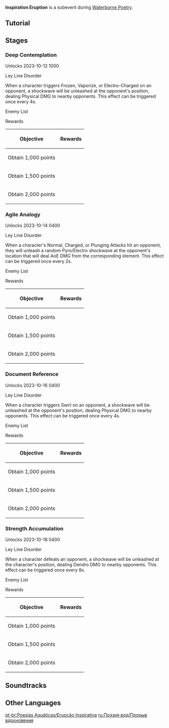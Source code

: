 {{Event Tabs
|subpage1 = Hundred-Pace Hurling Rites
|subpage2 = Inspiration Eruption
|subpage3 = Mending Painting Prospects
}}
{{Event
|name              = Inspiration Eruption
|image             = Inspiration Eruption.png
|type              = In-Game
|group             = Sub
|time_known        = yes
|time_start        = 2023-10-12 10:00:00
|time_end          = 2023-10-30 03:59:59
}}
'''Inspiration Eruption''' is a subevent during [[Waterborne Poetry]].

==Tutorial==
{{Tutorial
|image1   = Tutorial Waterborne Poetry Inspiration Eruption 1.png
|text1    = After the challenge begins, characters who defeat opponents within the Mythic Domains will obtain Inspiring Crystal stacks.<br>Inspiring Crystals will rupture once every {{color|help|40}}s. When they rupture, they will unleash a shockwave within a fixed AoE that deals {{color|help|immense}} DMG based on the number of Inspiring Crystal stacks the current on-field character has. The shockwave's DMG will {{color|help|decrease further from the epicenter}}.
|image2   = Tutorial Waterborne Poetry Inspiration Eruption 2.png
|text2    = While the Inspiring Crystals are waiting to rupture, {{color|help|Mythic Nexus}} will appear within the Domain. Such foes will be very tough and hard to defeat. Skilled use of Inspiring Crystals waiting to rupture may aid you in defeating these opponents with ease.
|image3   = Tutorial Waterborne Poetry Inspiration Eruption 3.png
|text3    = After Inspiring Crystals rupture, if the Mythic Nexus has already been defeated, they will once again start to stack. If the Mythic Nexus has not yet been defeated, then the Crystals will not begin to stack again, but the Nexus will be weakened and no other opponents will spawn until it is defeated. After that happens, Crystals will begin to stack again, and opponents of various kinds will spawn once more.
}}

==Stages==
===Deep Contemplation===
Unlocks 2023-10-12 10{{Colon}}00

;Ley Line Disorder
When a character triggers Frozen, Vaporize, or Electro-Charged on an opponent, a shockwave will be unleashed at the opponent's position, dealing Physical DMG to nearby opponents. This effect can be triggered once every 4s.

;Enemy List
{{Card List|1=Winged Dendroshroom{danger=1},Grounded Hydroshroom{danger=1},Grounded Geoshroom{danger=1},Floating Hydro Fungus,Floating Dendro Fungus,Floating Anemo Fungus,Whirling Electro Fungus,Whirling Cryo Fungus,Whirling Pyro Fungus,Stretchy Pyro Fungus,Stretchy Geo Fungus,Stretchy Electro Fungus|type=Enemy|show_caption=1}}

;Rewards
{|class="article-table"
!Objective
!Rewards
|-
|Obtain 1,000 points
|{{Card|Primogem|70}}{{Card|Poetry Gala Fervor|60}}{{Card|Debris of Decarabian's City|6}}
|-
|Obtain 1,500 points
|{{Card|Poetry Gala Fervor|40}}{{Card|Mora|40,000}}{{Card|Hero's Wit|4}}
|-
|Obtain 2,000 points
|{{Card|Poetry Gala Fervor|20}}{{Card|Mora|40,000}}{{Card|Mystic Enhancement Ore|8}}
|}

===Agile Analogy===
Unlocks 2023-10-14 04{{Colon}}00

;Ley Line Disorder
When a character's Normal, Charged, or Plunging Attacks hit an opponent, they will unleash a random Pyro/Electro shockwave at the opponent's location that will deal AoE DMG from the corresponding element. This effect can be triggered once every 2s.

;Enemy List
{{Card List|1=Ruin Guard{danger=1},Ruin Grader{danger=1},Ruin Drake{danger=1},Hilichurl,Hilichurl,Hilichurl Grenadier,Hilichurl Grenadier,Hilichurl Grenadier,Cryo Hilichurl Shooter,Ruin Cruiser,Ruin Destroyer,Ruin Defender,Ruin Scout|type=Enemy|show_caption=1}}

;Rewards
{|class="article-table"
!Objective
!Rewards
|-
|Obtain 1,000 points
|{{Card|Primogem|70}}{{Card|Poetry Gala Fervor|60}}{{Card|Boreal Wolf's Cracked Tooth|6}}
|-
|Obtain 1,500 points
|{{Card|Poetry Gala Fervor|40}}{{Card|Mora|40,000}}{{Card|Hero's Wit|4}}
|-
|Obtain 2,000 points
|{{Card|Poetry Gala Fervor|20}}{{Card|Mora|40,000}}{{Card|Mystic Enhancement Ore|8}}
|}

===Document Reference===
Unlocks 2023-10-16 04{{Colon}}00

;Ley Line Disorder
When a character triggers Swirl on an opponent, a shockwave will be unleashed at the opponent's position, dealing Physical DMG to nearby opponents. This effect can be triggered once every 4s.

;Enemy List
{{Card List|1=Geovishap{danger=1},Geovishap{danger=1},Geovishap{danger=1},Cryo Slime,Large Cryo Slime,Pyro Slime,Large Pyro Slime,Cryo Samachurl,Electro Samachurl|type=Enemy|show_caption=1}}

;Rewards
{|class="article-table"
!Objective
!Rewards
|-
|Obtain 1,000 points
|{{Card|Primogem|70}}{{Card|Poetry Gala Fervor|60}}{{Card|Chains of the Dandelion Gladiator|6}}
|-
|Obtain 1,500 points
|{{Card|Poetry Gala Fervor|40}}{{Card|Mora|40,000}}{{Card|Hero's Wit|4}}
|-
|Obtain 2,000 points
|{{Card|Poetry Gala Fervor|20}}{{Card|Mora|40,000}}{{Card|Mystic Enhancement Ore|8}}
|}

===Strength Accumulation===
Unlocks 2023-10-18 04{{Colon}}00

;Ley Line Disorder
When a character defeats an opponent, a shockwave will be unleashed at the character's position, dealing Dendro DMG to nearby opponents. This effect can be triggered once every 8s.

;Enemy List
{{Card List|1=Frostarm Lawachurl{danger=1},Stonehide Lawachurl{danger=1},Thunderhelm Lawachurl{danger=1},Hilichurl Fighter,Pyro Hilichurl Shooter,Hilichurl Berserker,Blazing Axe Mitachurl,Crackling Axe Mitachurl,Hydro Samachurl|type=Enemy|show_caption=1}}

;Rewards
{|class="article-table"
!Objective
!Rewards
|-
|Obtain 1,000 points
|{{Card|Primogem|70}}{{Card|Poetry Gala Fervor|60}}{{Card|Mora|60,000}}
|-
|Obtain 1,500 points
|{{Card|Poetry Gala Fervor|40}}{{Card|Mora|40,000}}{{Card|Hero's Wit|4}}
|-
|Obtain 2,000 points
|{{Card|Poetry Gala Fervor|20}}{{Card|Mora|40,000}}{{Card|Mystic Enhancement Ore|8}}
|}

==Soundtracks==
{{Soundtracks by Category Table|type=eventgameplay}}

==Other Languages==
{{Other Languages
|en      = Inspiration Eruption
|zhs     = 灵感喷激
|zhs_rm  = 
|zht     = 靈感噴激
|zht_rm  = 
|zh_tl   = 
|ja      = ドバッとピキーン！
|ja_rm   = Doba' to Pikiin!
|ja_tl   = 
|ko      = 영감 폭발
|ko_rm   = 
|ko_tl   = 
|es      = Chispa de la inspiración
|es_tl   = Spark of Inspiration
|fr      = Éruption d'inspiration
|fr_tl   = Inspiration Eruption
|ru      = Прорыв вдохновения
|ru_tl   = Inspiration Breakthrough
|th      = แรงบันดาลใจพรั่งพรู
|th_rm   = 
|th_tl   = 
|vi      = Cảm Hứng Tuôn Trào
|vi_tl   = 
|de      = Schwall der Inspiration
|de_tl   = Surge of Inspiration
|id      = Letupan Inspirasi
|id_tl   = Inspiration Explosion
|pt      = Erupção Inspirativa
|pt_tl   = 
|tr      = İlham Patlaması
|tr_tl   = 
|it      = Ispirazione eruttiva
|it_tl   = 
}}

[[pt-br:Poesias Aquáticas/Erupção Inspirativa]]
[[ru:Поэзия вод/Прорыв вдохновения]]